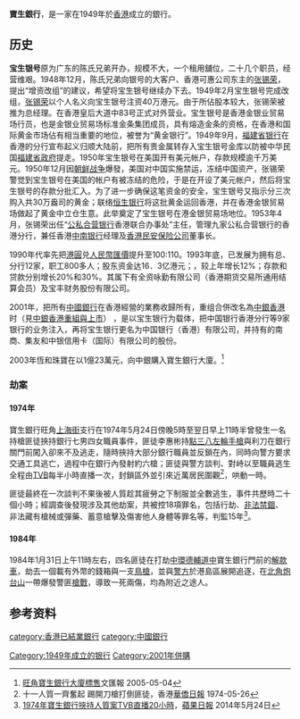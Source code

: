 '''寶生銀行'''，是一家在1949年於[[香港|香港]]成立的銀行。
==历史==
'''宝生银号'''原为广东的陈氏兄弟开办，规模不大，一个租用舖位，二十几个职员，经营维艰。1948年12月，陈氏兄弟向银号的大客户、香港可惠公司东主的[[张锡荣|张锡荣]]，提出“增资改组”的建议，希望将宝生银号继续办下去。1949年2月宝生银号完成改组，[[张锡荣|张锡荣]]以个人名义向宝生银号注资40万港元。由于所佔股本较大，张锡荣被推为总经理。在香港皇后大道中83号正式对外营业。宝生银号是香港金银业贸易场行员，也是金银业贸易场标准金条集团成员，具有熔造金条的资格，在香港和国际黄金市场佔有相当重要的地位，被誉为“黄金银行”。1949年9月，[[福建省银行|福建省银行]]在香港的分行宣布起义归顺大陆前，把所有贵金属转存入宝生银号金库以防被中华民国[[福建省政府|福建省政府]]提走。1950年宝生银号在美国{{tsl|en|Union Bank of Switzerland|Irving Trust|欧文信託公司}}开有美元帐户，存款规模逾千万美元。1950年12月因[[朝鲜战争|朝鲜战争]]爆發，美国对中国实施禁运，冻结中国资产，张锡荣警觉到宝生银号在美国的帐户有被冻结的危险，于是在{{tsl|en|Union Bank of Switzerland|瑞士联合银行}}开设了美元帐户，然后将{{tsl|en|Union Bank of Switzerland|Irving Trust|欧文信託公司}}宝生银号的存款分批汇入{{tsl|en|Union Bank of Switzerland|瑞士联合银行}}。为了进一步确保这笔资金的安全，宝生银号又指示{{tsl|en|Union Bank of Switzerland|瑞士联合银行}}分三次购入共30万盎司的黄金；联络[[恒生银行|恒生银行]]将这批黄金运回香港，并在香港金银贸易场做起了黄金中立仓生意。此举奠定了宝生银号在港金银贸易场地位。1953年4月，张锡荣出任“[[公私合营银行|公私合营银行]]香港联合办事处”主任，管理九家公私合营银行的香港分行，兼任香港[[中南银行|中南银行]]经理及[[香港民安保险公司|香港民安保险公司]]董事长。

1990年代率先把[[港圓|港圓]]兑[[人民幣|人民幣]][[匯率|匯價]]提升至100:110。1993年底，已发展为拥有总、分行12家，职工800多人；股东资金达16．3亿港元；，较上年增长12%；存款和贷款分别增长20%和30%。其属下有全资咏勤有限公司（香港期货交易所通用结算会员）及宝丰财务股份有限公司。

2001年，把所有[[中國銀行|中國銀行]]在香港經營的業務收歸所有，重组合併改名為[[中銀香港|中銀香港]]时（見[[中銀香港#.E9.87.8D.E7.B5.84.E8.88.87.E4.B8.8A.E5.B8.82|中銀香港重組與上市]]） ，是以宝生银行为载体，把中国银行香港分行等9家银行的业务注入，再将宝生银行更名为中国银行（香港）有限公司，并持有的南商、集友和中银信用卡（国际）有限公司的股份。 

2003年恆和珠寶在以1億23萬元，向中銀購入寶生銀行大廈。<ref>[http://paper.wenweipo.com/2005/05/04/FI0505040058.htm 旺角寶生銀行大廈標售]文匯報 2005-05-04</ref>

===劫案===
====1974年====
寶生銀行旺角[[上海街|上海街]]支行在1974年5月24日傍晚5時至翌日早上11時半曾發生一名持槍匪徒挾持銀行七男四女職員事件，匪徒李惠彬持[[史密斯威森軍警型左輪手槍|點三八左輪手槍]]與利刀在銀行關門前闖入卻來不及逃走，隨時挾持大部分銀行職員並反鎖在內，同時向警方要求交通工具逃亡，過程中在銀行內發射約六槍；匪徒與警方談判、對峙以至職員逃生全程由[[TVB|TVB]]每半小時直播一次，封鎖區外並引來近萬居民圍觀<ref>十一人質一齊奮起 踢開刀槍打倒匪徒，香港[[華僑日報|華僑日報]] 1974-05-26</ref>，哄動一時。

匪徒最終在一次談判不果後被人質趁其疲勞之下制服並全數逃生，事件共歷時二十個小時；經調查後發現涉及其他劫案，共被控18項罪名，包括行劫、[[非法拘禁|非法禁錮]]、非法藏有槍械或彈藥、蓄意槍擊及傷害他人身體等罪名等，判監15年<ref>[https://hk.news.appledaily.com/local/realtime/article/20140524/52496323 1974年寶生銀行挾持人質案TVB直播20小時]，[[蘋果日報_(香港)|蘋果日報]] 2014年5月24日</ref>。

====1984年==== 
{{main|寶生銀行解款車械劫案}}
1984年1月31日上午11時左右，四名匪徒在打劫[[中環|中環]][[德輔道中|德輔道中]]寶生銀行門前的[[解款車|解款車]]，劫去一個載有外幣的錢箱與一支[[雷明登870泵動式霰彈槍|鳥槍]]，並與[[警方|警方]]於港島區展開追逐，在[[北角|北角]][[炮台山|炮台山]]一帶爆發警匪[[槍戰|槍戰]]，導致一死兩傷，均為附近之途人。

==参考资料==
{{reflist}}

{{中国银行}}
{{HK Bank}}

[[category:香港已結業銀行|category:香港已結業銀行]]
[[category:中國銀行|category:中國銀行]]
[[Category:1949年成立的银行|Category:1949年成立的银行]]
[[Category:2001年併購|Category:2001年併購]]